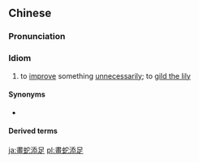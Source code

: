 {{also|画蛇添足}}
==Chinese==
{{zh-forms|s=画蛇添足|lit=to add feet when drawing a snake}}

===Pronunciation===
{{zh-pron
|m=huàshétiānzú
|c=waak6 se4 tim1 zuk1
|cat=ch
}}

===Idiom===
{{zh-idiom}}

# to [[improve]] something [[unnecessarily]]; to [[gild the lily]]

====Synonyms====
* {{zh-l|多此一舉}}

====Derived terms====
{{CJKV||j=画%蛇 添%足|が%だ てん%そく|화사첨족|hoạ xà thiêm túc}}

[[ja:畫蛇添足]]
[[pl:畫蛇添足]]